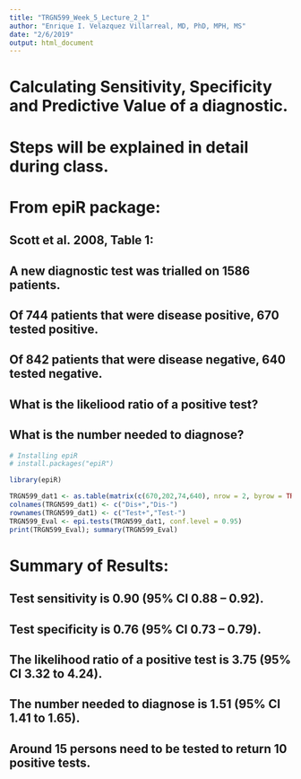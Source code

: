 ```yaml
---
title: "TRGN599_Week_5_Lecture_2_1"
author: "Enrique I. Velazquez Villarreal, MD, PhD, MPH, MS"
date: "2/6/2019"
output: html_document
---
```


# Calculating Sensitivity, Specificity and Predictive Value of a diagnostic.

# Steps will be explained in detail during class.

# From epiR package:

## Scott et al. 2008, Table 1:
## A new diagnostic test was trialled on 1586 patients. 
## Of 744 patients that were disease positive, 670 tested positive. 
## Of 842 patients that were disease negative, 640 tested negative. 
## What is the likeliood ratio of a positive test? 
## What is the number needed to diagnose?


```R
# Installing epiR
# install.packages("epiR")

library(epiR)

TRGN599_dat1 <- as.table(matrix(c(670,202,74,640), nrow = 2, byrow = TRUE))
colnames(TRGN599_dat1) <- c("Dis+","Dis-")
rownames(TRGN599_dat1) <- c("Test+","Test-")
TRGN599_Eval <- epi.tests(TRGN599_dat1, conf.level = 0.95)
print(TRGN599_Eval); summary(TRGN599_Eval)
```

# Summary of Results:

## Test sensitivity is 0.90 (95% CI 0.88 -- 0.92). 
## Test specificity is 0.76 (95% CI 0.73 -- 0.79). 
## The likelihood ratio of a positive test is 3.75 (95% CI 3.32 to 4.24). 
## The number needed to diagnose is 1.51 (95% CI 1.41 to 1.65). 
## Around 15 persons need to be tested to return 10 positive tests.